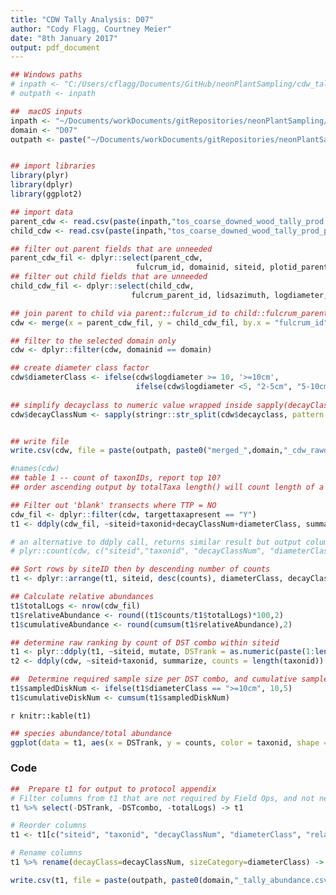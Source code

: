 ```yaml
---
title: "CDW Tally Analysis: D07"
author: "Cody Flagg, Courtney Meier"
date: "8th January 2017"
output: pdf_document
---
```


```r
## Windows paths
# inpath <- "C:/Users/cflagg/Documents/GitHub/neonPlantSampling/cdw_tally_analysis/D07/"
# outpath <- inpath

##  macOS inputs
inpath <- "~/Documents/workDocuments/gitRepositories/neonPlantSampling/cdw_tally_analysis/fulcrumData_20170107/"
domain <- "D07"
outpath <- paste("~/Documents/workDocuments/gitRepositories/neonPlantSampling/cdw_tally_analysis/", domain, sep="")


## import libraries
library(plyr)
library(dplyr)
library(ggplot2)

## import data
parent_cdw <- read.csv(paste(inpath,"tos_coarse_downed_wood_tally_prod.csv",sep=""), header=TRUE)
child_cdw <- read.csv(paste(inpath,"tos_coarse_downed_wood_tally_prod_per_plot_azimuth_log.csv",sep=""), header=TRUE)

```


```r
## filter out parent fields that are unneeded
parent_cdw_fil <- dplyr::select(parent_cdw, 
                            fulcrum_id, domainid, siteid, plotid_parent, tallydate, volumefactor, particle_count)
## filter out child fields that are unneeded
child_cdw_fil <- dplyr::select(child_cdw, 
                           fulcrum_parent_id, lidsazimuth, logdiameter, taxonid, decayclass, logid_ingest, logdistance, loglength, acceptedtaxonid, targettaxapresent)

## join parent to child via parent::fulcrum_id to child::fulcrum_parent_id
cdw <- merge(x = parent_cdw_fil, y = child_cdw_fil, by.x = "fulcrum_id", by.y = "fulcrum_parent_id", all.y = TRUE)

## filter to the selected domain only
cdw <- dplyr::filter(cdw, domainid == domain)

## create diameter class factor
cdw$diameterClass <- ifelse(cdw$logdiameter >= 10, '>=10cm', 
                            ifelse(cdw$logdiameter <5, "2-5cm", "5-10cm"))
 
## simplify decayclass to numeric value wrapped inside sapply(decayClassNum, "[[", 1) e.g. 'return first element of each list member'
cdw$decayClassNum <- sapply(stringr::str_split(cdw$decayclass, pattern = " "),"[[", 1)


## write file
write.csv(cdw, file = paste(outpath, paste0("merged_",domain,"_cdw_rawdata.csv", sep=""), sep = "/"))

```

```r
#names(cdw)
## table 1 -- count of taxonIDs, report top 10?
## order ascending output by totalTaxa length() will count length of a vector

## Filter out 'blank' transects where TTP = NO
cdw_fil <- dplyr::filter(cdw, targettaxapresent == "Y")
t1 <- ddply(cdw_fil, ~siteid+taxonid+decayClassNum+diameterClass, summarize, counts = length(taxonid))

# an alternative to ddply call, returns similar result but output column name is defaulted
# plyr::count(cdw, c("siteid","taxonid", "decayClassNum", "diameterClass"))

## Sort rows by siteID then by descending number of counts
t1 <- dplyr::arrange(t1, siteid, desc(counts), diameterClass, decayClassNum, taxonid)

## Calculate relative abundances
t1$totalLogs <- nrow(cdw_fil)
t1$relativeAbundance <- round((t1$counts/t1$totalLogs)*100,2)
t1$cumulativeAbundance <- round(cumsum(t1$relativeAbundance),2)

## determine raw ranking by count of DST combo within siteid
t1 <- plyr::ddply(t1, ~siteid, mutate, DSTrank = as.numeric(paste(1:length(counts))), DSTcombo = paste0(taxonid,"_", decayClassNum,"_",diameterClass))
t2 <- ddply(cdw, ~siteid+taxonid, summarize, counts = length(taxonid))

##  Determine required sample size per DST combo, and cumulative sample size
t1$sampledDiskNum <- ifelse(t1$diameterClass == ">=10cm", 10,5)
t1$cumulativeDiskNum <- cumsum(t1$sampledDiskNum)

```

`r knitr::kable(t1)`

```r
## species abundance/total abundance
ggplot(data = t1, aes(x = DSTrank, y = counts, color = taxonid, shape = diameterClass, size = decayClassNum)) + geom_point() + facet_wrap(~siteid) + labs(title = "Rank Abundance of decayClass x sizeCategory x taxonID (DST)")
```

### Code

```r
##  Prepare t1 for output to protocol appendix
# Filter columns from t1 that are not required by Field Ops, and not needed in protocol appendix
t1 %>% select(-DSTrank, -DSTcombo, -totalLogs) -> t1

# Reorder columns
t1 <- t1[c("siteid", "taxonid", "decayClassNum", "diameterClass", "relativeAbundance", "cumulativeAbundance", "sampledDiskNum", "cumulativeDiskNum")]

# Rename columns
t1 %>% rename(decayClass=decayClassNum, sizeCategory=diameterClass) -> t1

write.csv(t1, file = paste(outpath, paste0(domain,"_tally_abundance.csv"), sep = "/"), row.names = F)
```

```r
```

```r
```

```r
```

```r
```
